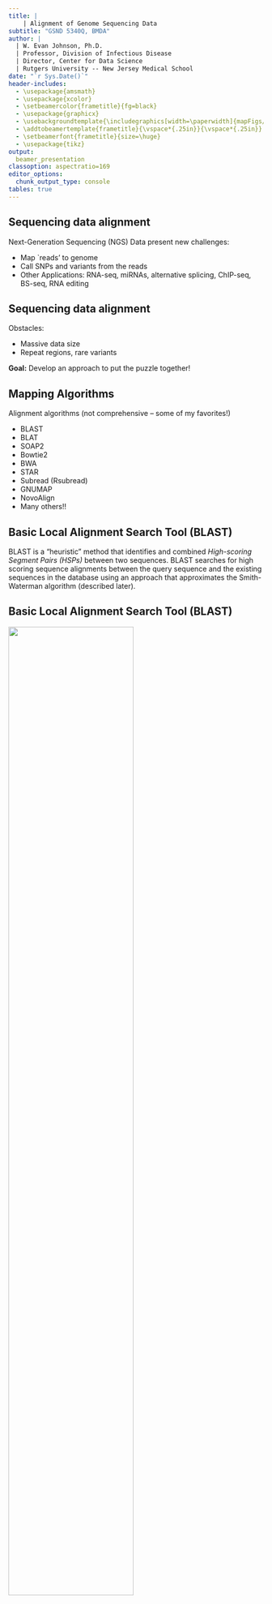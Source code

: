 ```yaml
---
title: |
    | Alignment of Genome Sequencing Data
subtitle: "GSND 5340Q, BMDA"
author: | 
  | W. Evan Johnson, Ph.D.
  | Professor, Division of Infectious Disease
  | Director, Center for Data Science
  | Rutgers University -- New Jersey Medical School
date: "`r Sys.Date()`"
header-includes:
  - \usepackage{amsmath}
  - \usepackage{xcolor}
  - \setbeamercolor{frametitle}{fg=black}
  - \usepackage{graphicx}
  - \usebackgroundtemplate{\includegraphics[width=\paperwidth]{mapFigs/RH_template_Page_2.png}}
  - \addtobeamertemplate{frametitle}{\vspace*{.25in}}{\vspace*{.25in}}
  - \setbeamerfont{frametitle}{size=\huge}
  - \usepackage{tikz}
output: 
  beamer_presentation
classoption: aspectratio=169 
editor_options: 
  chunk_output_type: console
tables: true
---
```



## Sequencing data alignment
\Large
Next-Generation Sequencing (NGS) Data present new challenges:

- Map `reads' to genome
- Call SNPs and variants from the reads
- Other Applications: RNA-seq, miRNAs, alternative splicing, ChIP-seq, BS-seq, RNA editing

## Sequencing data alignment
\Large
Obstacles:

- Massive data size
- Repeat regions, rare variants
	
**Goal:** Develop an approach to put the puzzle together! 

## Mapping Algorithms
\large
Alignment algorithms (not comprehensive -- some of my favorites!)

- BLAST
- BLAT
- SOAP2
- Bowtie2
- BWA
- STAR
- Subread (Rsubread)
- GNUMAP
- NovoAlign
- Many others!!

## Basic Local Alignment Search Tool (BLAST)
\Large
BLAST is a "heuristic" method that identifies and combined _High-scoring Segment Pairs (HSPs)_ between two sequences. BLAST searches for high scoring sequence alignments between the query sequence and the existing sequences in the database using an approach that approximates the Smith-Waterman algorithm (described later). 

## Basic Local Alignment Search Tool (BLAST)
\center 
![](mapFigs/Neighbor_HSP.jpg){width=70%}

## Basic Local Alignment Search Tool (BLAST)
\Large
BLAST can be found at: [https://blast.ncbi.nlm.nih.gov/Blast.cgiBLAST](https://blast.ncbi.nlm.nih.gov/Blast.cgi). Try "BLASTING" the following sequences: 

\scriptsize
`>NC_045512.2 Severe acute respiratory syndrome coronavirus 2 isolate Wuhan-Hu-1`
`ATTAAAGGTTTATACCTTCCCAGGTAACAAACCAACCAACTTTCGATCTCTTGTAGATCTGTTCTCTAAACGAACTTTAA`

`>NC_001802.1 Human immunodeficiency virus 1`
`GGTCTCTCTGGTTAGACCAGATCTGAGCCTGGGAGCTCTCTGGCTAACTAGGGAACCCACTGCTTAAGCCTCAATAAAGC`

`>NR_102810.2 Mycobacterium tuberculosis H37Rv 16S ribosomal RNA`
`TGTTTGGAGAGTTTGATCCTGGCTCAGGACGAACGCTGGCGGCGTGCTTAACACATGCAAGTCGAACGGA`
`AAGGTCTCTTCGGAGATACTCGAGTGGCGAACGGGTGAGTAACACGTGGGTGATCTGCCCTGCACTTCGG`

`>NR_041248.1 Bacillus anthracis strain ATCC 14578 16S ribosomal RNA`
`AGAGCTTGCTCTTATGAAGTTAGCGGCGGACGGGTGAGTAACACGTGGGTAACCTGCCCATAAGACTGGG`

## Creating a Hash Index Table
\center
![](mapFigs/hash1.png){height=70%}

## Creating a Hash Index Table
\center
![](mapFigs/hash2.png){height=70%}

## Creating a Hash Index Table
\center
![](mapFigs/hash3.png){height=70%}

## Creating a Hash Index Table
\center
![](mapFigs/hash4.png){height=70%}

## Creating a Hash Index Table
\center
![](mapFigs/hash5.png){height=70%}

## Read Lookup
\center
![](mapFigs/read1.png){height=70%}

## Read Lookup
\center
![](mapFigs/read2.png){height=70%}

## Read Lookup
\center
![](mapFigs/read3.png){height=70%}

## Read Lookup
\center
![](mapFigs/read4.png){height=70%}

## Read Lookup
\center
![](mapFigs/read5.png){height=70%}

## Needleman-Wunsch
\center
![](mapFigs/needleman_wunsch1.png){width=60%}

## Needleman-Wunsch
\center
![](mapFigs/needleman_wunsch2.png){width=60%}

## Needleman-Wunsch
\center
![](mapFigs/needleman_wunsch3.png){width=60%}

## Needleman-Wunsch
\center
![](mapFigs/needleman_wunsch4.png){width=60%}

## Prefix Trees
\center
![](mapFigs/trie.png){height=80%}


## Prefix Trees
\center
![](mapFigs/bwatrie.png){height=70%}


## Burrows-Wheeler Transformation (BWA, Bowtie)
\center
![](mapFigs/bwa.jpg){height=70%}

## Burrows-Wheeler Transformation (BWA, Bowtie)
\center
![](mapFigs/bowtie.pdf){height=70%}


## Hybrid Methods (BWA-SW, Bowtie2)
\center
![](mapFigs/bowtie2flow.jpg){height=70%}

## Read alignments are stored in SAM/BAM/CRAM

\Large
- BAM and CRAM are compressed SAM files
- One line per alignment
- Use `samtools` to view, sort, merge, concatenate, index, get statistics, etc, on alignment files.

## SAM/BAM/CRAM Format -- Header

\Large
The _header_ lines start with @:

- @HD = header definition
- @SQ = a sequence in the reference file you used, followed by how long it was and it’s comment (from the reference file)
- @RG = read groups you assigned while mapping the reads
- @PG = programs used to obtain this bam, in order


## SAM/BAM/CRAM Format -- Body
\Large
Each alignment has 11 mandatory fields:

\center
![](mapFigs/samformat.png)

## SAM/BAM/CRAM Format -- Flag
![](mapFigs/sam_flag.png)

## SAM/BAM/CRAM Format -- Example
![](mapFigs/sam_example.png)

## SAM/BAM/CRAM Format 
\large

- Use `samtools` view to see the content of a SAM/BAM/CRAM file.
- Always sort and index them
- Use `samtools view -f` (include) and `-F` (exclude) to filter by flags
- Use `samtools view -q` to filter by quality. 
- More on `samtools` later!!

## BWA Example (OnDemand Amarel Desktop)

\large
```bash
# load bwa
module load bwa

# Index the genome:
bwa index genomefile.fa 

# Align the reads:
bwa mem genomefile.fa myfastqfile.fq > bwaalign.sam

# Note: for use with gatk (will learn later) bwa mem 
# should include a `read group' header as well, e.g.: 
-R "@RG\tID:group1\tSM:sam1\tPL:illumina\tLB:lib1\tPU:unit1" 
```


## Bowtie2 Example (OnDemand Amarel Desktop)

\large
```bash
# Load Bowtie2
module load bowtie2

# Index the genome:
bowtie2-build genomefile.fa output/genomefile	

# Align the reads:
bowtie2 -x output/genomefile -U myfastqfile.fq \
	-S bowtiealign.sam
```

## RSubread Example (OnDemand RStudio)
\large
```r
# Install the Bioconductor installer
install.packages("BiocManager")

# Install Rsubread 
BiocManager::install("Rsubread")

# Index the genome:
buildindex("genomefile", "genomefile.fa")

# Align the reads:
align("genomefile", "myfastqfile.fq", 
      output_file="myfastq.bam", nthreads = 4)

```


## Session info
\tiny
```r
sessionInfo()
```

